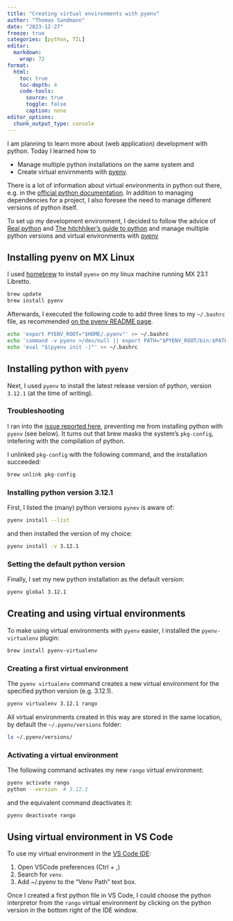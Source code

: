 ```yaml
---
title: "Creating virtual environments with pyenv"
author: "Thomas Sandmann"
date: "2023-12-27"
freeze: true
categories: [python, TIL]
editor:
  markdown:
    wrap: 72
format:
  html:
    toc: true
    toc-depth: 4
    code-tools:
      source: true
      toggle: false
      caption: none
editor_options: 
  chunk_output_type: console
---
```


I am planning to learn more about (web application) development with python.
Today I learned how to 

- Manage multiple python installations on the same system and 
- Create virtual envirnments with
[pyenv](https://github.com/pyenv/pyenv).

There is a lot of information about virtual environments
in python out there, e.g. in the
[official python documentation](https://packaging.python.org/en/latest/guides/installing-using-pip-and-virtual-environments/#creating-a-virtual-environment).
In addition to managing dependencies for a project, I also foresee the need to
manage different versions of python itself.

To set up my development environment, I decided to follow the advice of
[Real python](https://realpython.com/intro-to-pyenv/)
and
[The hitchhiker's guide to python](https://docs.python-guide.org/dev/virtualenvs/#installing-pipenv)
and manage multiple python versions and virtual
environments with [pyenv](https://github.com/pyenv/pyenv)

## Installing pyenv on MX Linux

I used [homebrew](https://brew.sh/)
to install `pyenv` on my linux machine running MX 23.1 Libretto.

```bash
brew update
brew install pyenv
```

Afterwards, I executed the following code to add three
lines to my `~/.bashrc` file, as recommended
[on the pyenv README page](https://github.com/pyenv/pyenv#set-up-your-shell-environment-for-pyenv).

```bash
echo 'export PYENV_ROOT="$HOME/.pyenv"' >> ~/.bashrc
echo 'command -v pyenv >/dev/null || export PATH="$PYENV_ROOT/bin:$PATH"' >> ~/.bashrc
echo 'eval "$(pyenv init -)"' >> ~/.bashrc
```

## Installing python with `pyenv`

Next, I used `pyenv` to install the latest release version
of python, version `3.12.1` (at the time of writing).

### Troubleshooting

I ran into the [issue reported here](https://github.com/pyenv/pyenv/issues/2823),
preventing me from installing python with `pyenv`
(see below). It turns out that brew masks the system's
`pkg-config`, intefering with the compilation of python.

I unlinked `pkg-config` with the following command, and
the installation succeeded:

```bash
brew unlink pkg-config
```

### Installing python version 3.12.1

First, I listed the (many) python versions `pynev` is
aware of:

```bash
pyenv install --list
```

and then installed the version of my choice:

```bash
pyenv install -v 3.12.1
```

### Setting the default python version

Finally, I set my new python installation as the 
default version:

```bash
pyenv global 3.12.1
```

## Creating and using virtual environments

To make using virtual environments with `pyenv` easier,
I installed the `pyenv-virtualenv` plugin:

```bash
brew install pyenv-virtualenv
```

### Creating a first virtual environment

The `pyenv virtualenv` command creates a new virtual
environment for the specified python version (e.g. 3.12.1).

```bash
pyenv virtualenv 3.12.1 rango
```

All virtual environments created in this way are stored in
the same location, by default the `~/.pyenv/versions` folder:

```bash
ls ~/.pyenv/versions/
```

### Activating a virtual environment

The following command activates my new `rango` virtual environment:

```bash
pyenv activate rango
python --version  # 3.12.1
```

and the equivalent command deactivates it:

```bash
pyenv deactivate rango
```

## Using virtual environment in VS Code

To use my virtual environment in the [VS Code IDE](https://code.visualstudio.com/):

1. Open VSCode preferences (Ctrl + ,)
2. Search for `venv`. 
3. Add ~/.pyenv to the “Venv Path” text box.

Once I created a first python file in VS Code, I could choose the python
interpretor from the `rango` virtual environment by clicking on the python
version in the bottom right of the IDE window.

